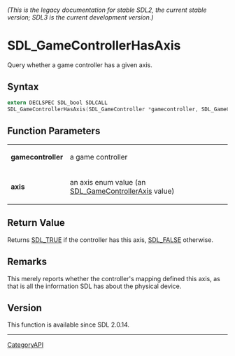 ====== (This is the legacy documentation for stable SDL2, the current stable version; SDL3 is the current development version.) ======
= SDL_GameControllerHasAxis =

Query whether a game controller has a given axis.

== Syntax ==

<syntaxhighlight lang='c'>
extern DECLSPEC SDL_bool SDLCALL
SDL_GameControllerHasAxis(SDL_GameController *gamecontroller, SDL_GameControllerAxis axis);
</syntaxhighlight>

== Function Parameters ==

{|
|'''gamecontroller'''
|a game controller
|-
|'''axis'''
|an axis enum value (an [[SDL_GameControllerAxis]] value)
|}

== Return Value ==

Returns [[SDL_TRUE]] if the controller has this axis, [[SDL_FALSE]]
otherwise.

== Remarks ==

This merely reports whether the controller's mapping defined this axis, as
that is all the information SDL has about the physical device.

== Version ==

This function is available since SDL 2.0.14.

----
[[CategoryAPI]]


